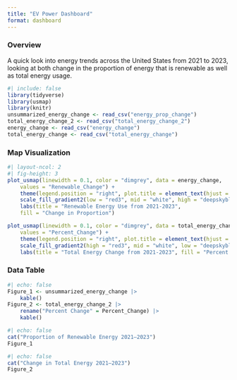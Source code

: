```yaml
---
title: "EV Power Dashboard"
format: dashboard
---
```




### Overview

A quick look into energy trends across the United States from 2021 to 2023, looking at both change in the proportion of energy that is renewable as well as total energy usage.

```r
#| include: false
library(tidyverse)
library(usmap)
library(knitr)
unsummarized_energy_change <- read_csv("energy_prop_change")
total_energy_change_2 <- read_csv("total_energy_change_2")
energy_change <- read_csv("energy_change")
total_energy_change <- read_csv("total_energy_change")
```

### Map Visualization
```r
#| layout-ncol: 2
#| fig-height: 3
plot_usmap(linewidth = 0.1, color = "dimgrey", data = energy_change, 
    values = "Renewable_Change") +
    theme(legend.position = "right", plot.title = element_text(hjust = 0.5, size = 15)) + 
    scale_fill_gradient2(low = "red3", mid = "white", high = "deepskyblue4", midpoint = 0) +
    labs(title = "Renewable Energy Use from 2021-2023",
    fill = "Change in Proportion")

plot_usmap(linewidth = 0.1, color = "dimgrey", data = total_energy_change, 
    values = "Percent_Change") +
    theme(legend.position = "right", plot.title = element_text(hjust = 0.5, size = 15)) + 
    scale_fill_gradient2(high = "red3", mid = "white", low = "deepskyblue4", midpoint = 0) +
    labs(title = "Total Energy Change from 2021-2023", fill = "Percent Change")
```

### Data Table

```r
#| echo: false
Figure_1 <- unsummarized_energy_change |>
    kable()
Figure_2 <- total_energy_change_2 |>
    rename("Percent Change" = Percent_Change) |>
    kable()

```

```r
#| echo: false
cat("Proportion of Renewable Energy 2021–2023")
Figure_1
```

```r
#| echo: false
cat("Change in Total Energy 2021–2023")
Figure_2
```
